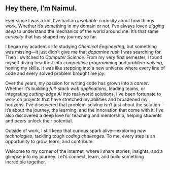 ## Hey there, I’m Naimul.&#x20;

Ever since I was a kid, I’ve had an *insatiable curiosity* about how things work. Whether it’s something in my domain or not, I’ve always loved *digging deep* to understand the mechanics of the world around me. It’s that same *curiosity* that has shaped my journey so far.

I began my academic life studying *Chemical Engineering*, but something was missing—it just didn’t give me that *dopamine rush* I was searching for. Then I switched to *Computer Science*. From my very first semester, I found myself diving headfirst into *competitive programming* and *problem-solving*, honing my skills. It was like stepping into a new universe where every line of code and every solved problem brought me *joy*.&#x20;

Over the years, my passion for writing code has grown into a *career*. Whether it’s building *full-stack web applications*, leading teams, or integrating *cutting-edge AI* into real-world solutions, I’ve been fortunate to work on projects that have stretched my abilities and broadened my horizons. I’ve discovered that problem-solving isn’t just about the solution—it’s about the journey, the learning, and the innovation that come with it. I’ve also discovered a deep love for teaching and mentorship, helping students and peers unlock their potential.

Outside of work, I still keep that curious spark alive—exploring *new technologies*, tackling tough *coding challenges*. To me, every step is an opportunity to grow, learn, and contribute.

Welcome to my corner of the internet, where I share stories, insights, and a glimpse into my journey. Let’s connect, learn, and build something incredible together.
